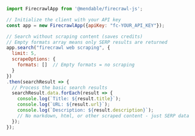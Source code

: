 ```js Node
import FirecrawlApp from '@mendable/firecrawl-js';

// Initialize the client with your API key
const app = new FirecrawlApp({apiKey: "fc-YOUR_API_KEY"});

// Search without scraping content (saves credits)
// Empty formats array means only SERP results are returned
app.search("firecrawl web scraping", {
  limit: 5,
  scrapeOptions: {
    formats: []  // Empty formats = no scraping
  }
})
.then(searchResult => {
  // Process the basic search results
  searchResult.data.forEach(result => {
    console.log(`Title: ${result.title}`);
    console.log(`URL: ${result.url}`);
    console.log(`Description: ${result.description}`);
    // No markdown, html, or other scraped content - just SERP data
  });
});
```
